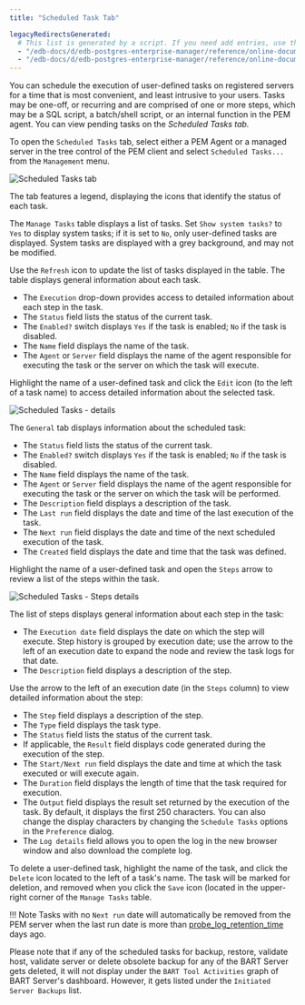 ```yaml
---
title: "Scheduled Task Tab"

legacyRedirectsGenerated:
  # This list is generated by a script. If you need add entries, use the `legacyRedirects` key.
  - "/edb-docs/d/edb-postgres-enterprise-manager/reference/online-documentation/8.0/pem_scheduled_task_tab.html"
  - "/edb-docs/d/edb-postgres-enterprise-manager/reference/online-documentation/latest/pem_scheduled_task_tab.html"
---
```


<div id="pem_scheduled_task_tab" class="registered_link"></div>

You can schedule the execution of user-defined tasks on registered servers for a time that is most convenient, and least intrusive to your users. Tasks may be one-off, or recurring and are comprised of one or more steps, which may be a SQL script, a batch/shell script, or an internal function in the PEM agent. You can view pending tasks on the *Scheduled Tasks tab.*

To open the `Scheduled Tasks` tab, select either a PEM Agent or a managed server in the tree control of the PEM client and select `Scheduled Tasks...` from the `Management` menu.

![Scheduled Tasks tab](../images/pem_scheduled_task_tab.png)

The tab features a legend, displaying the icons that identify the status of each task.

The `Manage Tasks` table displays a list of tasks. Set `Show system tasks?` to `Yes` to display system tasks; if it is set to `No`, only user-defined tasks are displayed. System tasks are displayed with a grey background, and may not be modified.

Use the `Refresh` icon to update the list of tasks displayed in the table. The table displays general information about each task.

-   The `Execution` drop-down provides access to detailed information about each step in the task.
-   The `Status` field lists the status of the current task.
-   The `Enabled?` switch displays `Yes` if the task is enabled; `No` if the task is disabled.
-   The `Name` field displays the name of the task.
-   The `Agent` or `Server` field displays the name of the agent responsible for executing the task or the server on which the task will execute.

Highlight the name of a user-defined task and click the `Edit` icon (to the left of a task name) to access detailed information about the selected task.

![Scheduled Tasks - details](../images/pem_scheduled_task_details.png)

The `General` tab displays information about the scheduled task:

-   The `Status` field lists the status of the current task.
-   The `Enabled?` switch displays `Yes` if the task is enabled; `No` if the task is disabled.
-   The `Name` field displays the name of the task.
-   The `Agent` or `Server` field displays the name of the agent responsible for executing the task or the server on which the task will be performed.
-   The `Description` field displays a description of the task.
-   The `Last run` field displays the date and time of the last execution of the task.
-   The `Next run` field displays the date and time of the next scheduled execution of the task.
-   The `Created` field displays the date and time that the task was defined.

Highlight the name of a user-defined task and open the `Steps` arrow to review a list of the steps within the task.

![Scheduled Tasks - Steps details](../images/pem_scheduled_task_steps.png)

The list of steps displays general information about each step in the task:

-   The `Execution date` field displays the date on which the step will execute. Step history is grouped by execution date; use the arrow to the left of an execution date to expand the node and review the task logs for that date.
-   The `Description` field displays a description of the step.

Use the arrow to the left of an execution date (in the `Steps` column) to view detailed information about the step:

-   The `Step` field displays a description of the step.
-   The `Type` field displays the task type.
-   The `Status` field lists the status of the current task.
-   If applicable, the `Result` field displays code generated during the execution of the step.
-   The `Start/Next run` field displays the date and time at which the task executed or will execute again.
-   The `Duration` field displays the length of time that the task required for execution.
-   The `Output` field displays the result set returned by the execution of the task. By default, it displays the first 250 characters. You can also change the display characters by changing the `Schedule Tasks` options in the `Preference` dialog.
-   The `Log details` field allows you to open the log in the new browser window and also download the complete log.

To delete a user-defined task, highlight the name of the task, and click the `Delete` icon located to the left of a task's name. The task will be marked for deletion, and removed when you click the `Save` icon (located in the upper-right corner of the `Manage Tasks` table.

!!! Note
    Tasks with no `Next run` date will automatically be removed from the PEM server when the last run date is more than [probe_log_retention_time](02_pem_server_config/01_pem_config_options/#pem_config_options) days ago.

Please note that if any of the scheduled tasks for backup, restore, validate host, validate server or delete obsolete backup for any of the BART Server gets deleted, it will not display under the `BART Tool Activities` graph of BART Server's dashboard. However, it gets listed under the `Initiated Server Backups` list.
